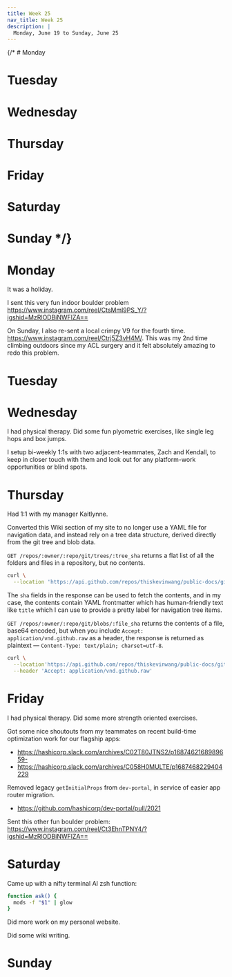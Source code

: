 ```yaml
---
title: Week 25
nav_title: Week 25
description: |
  Monday, June 19 to Sunday, June 25
---
```


{/* # Monday

# Tuesday

# Wednesday

# Thursday

# Friday

# Saturday

# Sunday */}


# Monday

It was a holiday. 

I sent this very fun indoor boulder problem https://www.instagram.com/reel/CtsMml9PS_Y/?igshid=MzRlODBiNWFlZA==

On Sunday, I also re-sent a local crimpy V9 for the fourth time. https://www.instagram.com/reel/Ctrj5Z3vH4M/.
This was my 2nd time climbing outdoors since my ACL surgery and it felt absolutely
amazing to redo this problem.


# Tuesday

# Wednesday

I had physical therapy. Did some fun plyometric exercises, like single leg hops and box jumps.

I setup bi-weekly 1:1s with two adjacent-teammates, Zach and Kendall, to keep in closer touch
with them and look out for any platform-work opportunities or blind spots.

# Thursday

Had 1:1 with my manager Kaitlynne.

Converted this Wiki section of my site to no longer use a YAML file for navigation data,
and instead rely on a tree data structure, derived directly from the git tree and blob data.

`GET /repos/:owner/:repo/git/trees/:tree_sha` returns a flat list of all the folders and files
in a repository, but no contents.

```bash
curl \
  --location 'https://api.github.com/repos/thiskevinwang/public-docs/git/trees/manifestless?recursive=0'
```

The `sha` fields in the response can be used to fetch the contents, and in my case, the contents
contain YAML frontmatter which has human-friendly text like `title` which I can use to provide
a pretty label for navigation tree items.

`GET /repos/:owner/:repo/git/blobs/:file_sha` returns the contents of a file, base64 encoded, but
when you include `Accept: application/vnd.github.raw` as a header, the response is returned as plaintext — 
`Content-Type: text/plain; charset=utf-8`.

```bash
curl \
  --location'https://api.github.com/repos/thiskevinwang/public-docs/git/blobs/6d71f922a0f925d26fdf6da99d19921cf6924baf' \
  --header 'Accept: application/vnd.github.raw'
```


# Friday

I had physical therapy. Did some more strength oriented exercises.

Got some nice shoutouts from my teammates on recent build-time optimization work for our flagship apps:

- https://hashicorp.slack.com/archives/C02T80JTNS2/p1687462168989659- 
- https://hashicorp.slack.com/archives/C058H0MULTE/p1687468229404229

Removed legacy `getInitialProps` from `dev-portal`, in service of easier app router migration.
- https://github.com/hashicorp/dev-portal/pull/2021

Sent this other fun boulder problem: https://www.instagram.com/reel/Ct3EhnTPNY4/?igshid=MzRlODBiNWFlZA==


# Saturday

Came up with a nifty terminal AI zsh function:

```bash
function ask() {
  mods -f "$1" | glow
}
```

Did more work on my personal website.

Did some wiki writing.

# Sunday